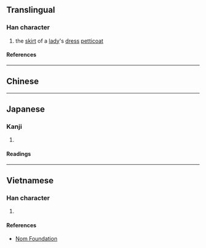 {{also|裙}}
{{character info}}
==Translingual==

===Han character===
{{Han char|rn=50|rad=巾|as=07|sn=10|four=|canj=SRLB,XSRLB|ids=⿱君巾}}

# the [[skirt]] of a [[lady]]'s [[dress]] [[petticoat]]

====References====
{{Han ref|kx=0332.030|dkj=08920|dj=0638.030|hdz=10742.020|uh=5E2C}}

----

==Chinese==
{{zh-see|裙|v}}

----

==Japanese==

===Kanji===
{{ja-kanji|grade=|rs=巾07}}

# {{rfdef|ja|sort=巾07}}

====Readings====
{{ja-readings
|goon=ぐん
|kanon=くん
|kun=えりあて, はかま
}}

----

==Vietnamese==

===Han character===
{{vi-readings|rs=巾07|reading=quần}}

# {{rfdef|vi|sort=巾07}}

====References====
* [http://nomfoundation.org/common/nom_details.php?codepoint=5e2c Nom Foundation]